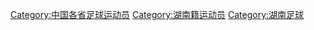 [[Category:中国各省足球运动员|Category:中国各省足球运动员]]
[[Category:湖南籍运动员|Category:湖南籍运动员]]
[[Category:湖南足球|Category:湖南足球]]